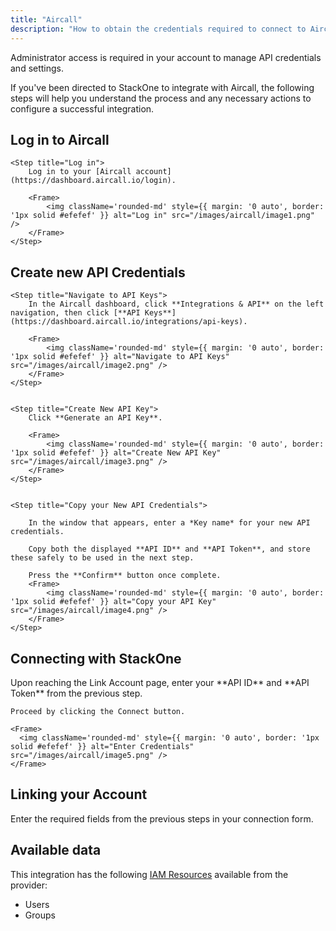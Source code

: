 ```yaml
---
title: "Aircall"
description: "How to obtain the credentials required to connect to Aircall."
---
```



<Note>
  Administrator access is required in your account to manage API credentials and settings.
</Note>

If you've been directed to StackOne to integrate with Aircall, the following steps will help you understand the process and any necessary actions to configure a successful integration.

## Log in to Aircall


    <Step title="Log in">
        Log in to your [Aircall account](https://dashboard.aircall.io/login).

        <Frame>
            <img className='rounded-md' style={{ margin: '0 auto', border: '1px solid #efefef' }} alt="Log in" src="/images/aircall/image1.png" />
        </Frame>
    </Step>


## Create new API Credentials

<Steps>
    
    <Step title="Navigate to API Keys">
        In the Aircall dashboard, click **Integrations & API** on the left navigation, then click [**API Keys**](https://dashboard.aircall.io/integrations/api-keys).

        <Frame>
            <img className='rounded-md' style={{ margin: '0 auto', border: '1px solid #efefef' }} alt="Navigate to API Keys" src="/images/aircall/image2.png" />
        </Frame>
    </Step>

    
    <Step title="Create New API Key">
        Click **Generate an API Key**.

        <Frame>
            <img className='rounded-md' style={{ margin: '0 auto', border: '1px solid #efefef' }} alt="Create New API Key" src="/images/aircall/image3.png" />
        </Frame>
    </Step>

    
    <Step title="Copy your New API Credentials">
        
        In the window that appears, enter a *Key name* for your new API credentials.

        Copy both the displayed **API ID** and **API Token**, and store these safely to be used in the next step.

        Press the **Confirm** button once complete.
        <Frame>
            <img className='rounded-md' style={{ margin: '0 auto', border: '1px solid #efefef' }} alt="Copy your API Key" src="/images/aircall/image4.png" />
        </Frame>
    </Step>

</Steps>


## Connecting with StackOne

<Steps>
  <Step title="Enter Credentials">
    Upon reaching the Link Account page, enter your **API ID** and **API Token** from the previous step.

    Proceed by clicking the Connect button.

    <Frame>
      <img className='rounded-md' style={{ margin: '0 auto', border: '1px solid #efefef' }} alt="Enter Credentials" src="/images/aircall/image5.png" />
    </Frame>
  </Step>
</Steps>


## Linking your Account

Enter the required fields from the previous steps in your connection form.

<IntegrationFooter />

## Available data

This integration has the following [IAM Resources](https://docs.stackone.com/reference/getting-started-with-your-api) available from the provider:
<ul>
  <li>Users</li>
  <li>Groups</li>
</ul>